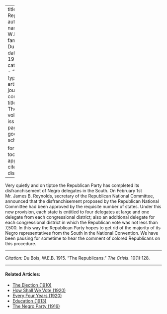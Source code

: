 
---
title: 'The Republicans'
author:
  - name:
      given: W.E.B.
      family: Du Bois
date: May 1915
categories: 
  - ""
citation: 
  type: article-journal
  container-title: The Crisis
  volume: 10
  issue: 1
  page: 128
google-scholar: true

format:
  html:
    toc: false
    appendix-cite-as: display
---


Very quietly and on tiptoe the Republican Party has completed its disfranchisement of Negro delegates in the South. On February 1st Mr. James B. Reynolds, secretary of the Republican National Committee, announced that the disfranchisement proposed by the Republican National Committee had been approved by the requisite number of states. Under this new provision, each state is entitled to four delegates at large and one delegate from each congressional district; also an additional delegate for each congressional district in which the Republican vote was not less than 7,500. In this way the Republican Party hopes to get rid of the majority of its Negro representatives from the South in the National Convention. We have been pausing for sometime to hear the comment of colored Republicans on this procedure.

_____
*Citation:* Du Bois, W.E.B. 1915. "The Republicans." *The Crisis*. 10(1):128.
<!-- Similar articles start here -->

<hr>
#### Related Articles:

* [The Election (1910)](/Volumes/01/02/election.html)
* [How Shall We Vote (1920)](/Volumes/20/05/how_shall_we_vote.html)
* [Every Four Years (1920)](/Volumes/19/06/every_four_years.html)
* [Education (1913)](/Volumes/06/02/democrats.html)
* [The Negro Party (1916)](/Volumes/12/06/negro_party.html)

<!-- Similar articles end here -->